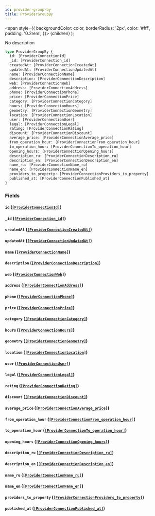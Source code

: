 ```yaml
---
id: provider-group-by
title: ProviderGroupBy
---
```


<span
style={{
      backgroundColor: color,
      borderRadius: '2px',
      color: '#fff',
      padding: '0.2rem',
    }}>
{children}
</span>
);

No description

```graphql
type ProviderGroupBy {
  id: [ProviderConnectionId]
  _id: [ProviderConnection_id]
  createdAt: [ProviderConnectionCreatedAt]
  updatedAt: [ProviderConnectionUpdatedAt]
  name: [ProviderConnectionName]
  description: [ProviderConnectionDescription]
  web: [ProviderConnectionWeb]
  address: [ProviderConnectionAddress]
  phone: [ProviderConnectionPhone]
  price: [ProviderConnectionPrice]
  category: [ProviderConnectionCategory]
  hours: [ProviderConnectionHours]
  geometry: [ProviderConnectionGeometry]
  location: [ProviderConnectionLocation]
  user: [ProviderConnectionUser]
  legal: [ProviderConnectionLegal]
  rating: [ProviderConnectionRating]
  discount: [ProviderConnectionDiscount]
  average_price: [ProviderConnectionAverage_price]
  from_operation_hour: [ProviderConnectionFrom_operation_hour]
  to_operation_hour: [ProviderConnectionTo_operation_hour]
  opening_hours: [ProviderConnectionOpening_hours]
  description_ru: [ProviderConnectionDescription_ru]
  description_en: [ProviderConnectionDescription_en]
  name_ru: [ProviderConnectionName_ru]
  name_en: [ProviderConnectionName_en]
  providers_to_property: [ProviderConnectionProviders_to_property]
  published_at: [ProviderConnectionPublished_at]
}
```

### Fields

#### `id` ([`[ProviderConnectionId]`](/v1/objects/provider-connection-id))

#### `_id` ([`[ProviderConnection_id]`](/v1/objects/provider-connection-id))

#### `createdAt` ([`[ProviderConnectionCreatedAt]`](/v1/objects/provider-connection-created-at))

#### `updatedAt` ([`[ProviderConnectionUpdatedAt]`](/v1/objects/provider-connection-updated-at))

#### `name` ([`[ProviderConnectionName]`](/v1/objects/provider-connection-name))

#### `description` ([`[ProviderConnectionDescription]`](/v1/objects/provider-connection-description))

#### `web` ([`[ProviderConnectionWeb]`](/v1/objects/provider-connection-web))

#### `address` ([`[ProviderConnectionAddress]`](/v1/objects/provider-connection-address))

#### `phone` ([`[ProviderConnectionPhone]`](/v1/objects/provider-connection-phone))

#### `price` ([`[ProviderConnectionPrice]`](/v1/objects/provider-connection-price))

#### `category` ([`[ProviderConnectionCategory]`](/v1/objects/provider-connection-category))

#### `hours` ([`[ProviderConnectionHours]`](/v1/objects/provider-connection-hours))

#### `geometry` ([`[ProviderConnectionGeometry]`](/v1/objects/provider-connection-geometry))

#### `location` ([`[ProviderConnectionLocation]`](/v1/objects/provider-connection-location))

#### `user` ([`[ProviderConnectionUser]`](/v1/objects/provider-connection-user))

#### `legal` ([`[ProviderConnectionLegal]`](/v1/objects/provider-connection-legal))

#### `rating` ([`[ProviderConnectionRating]`](/v1/objects/provider-connection-rating))

#### `discount` ([`[ProviderConnectionDiscount]`](/v1/objects/provider-connection-discount))

#### `average_price` ([`[ProviderConnectionAverage_price]`](/v1/objects/provider-connection-average-price))

#### `from_operation_hour` ([`[ProviderConnectionFrom_operation_hour]`](/v1/objects/provider-connection-from-operation-hour))

#### `to_operation_hour` ([`[ProviderConnectionTo_operation_hour]`](/v1/objects/provider-connection-to-operation-hour))

#### `opening_hours` ([`[ProviderConnectionOpening_hours]`](/v1/objects/provider-connection-opening-hours))

#### `description_ru` ([`[ProviderConnectionDescription_ru]`](/v1/objects/provider-connection-description-ru))

#### `description_en` ([`[ProviderConnectionDescription_en]`](/v1/objects/provider-connection-description-en))

#### `name_ru` ([`[ProviderConnectionName_ru]`](/v1/objects/provider-connection-name-ru))

#### `name_en` ([`[ProviderConnectionName_en]`](/v1/objects/provider-connection-name-en))

#### `providers_to_property` ([`[ProviderConnectionProviders_to_property]`](/v1/objects/provider-connection-providers-to-property))

#### `published_at` ([`[ProviderConnectionPublished_at]`](/v1/objects/provider-connection-published-at))
